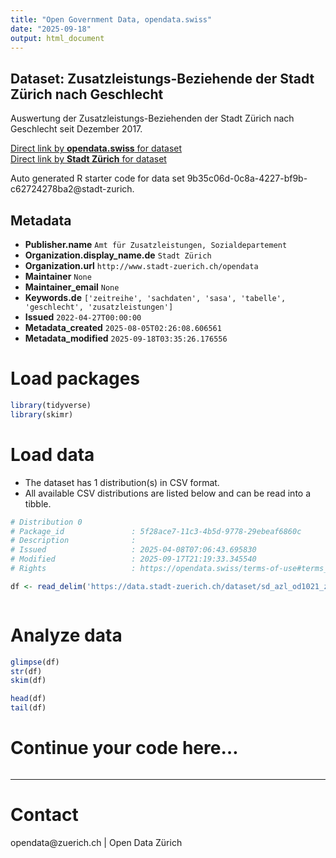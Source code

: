 ```yaml
---
title: "Open Government Data, opendata.swiss"
date: "2025-09-18"
output: html_document
---
```


## Dataset: Zusatzleistungs-Beziehende der Stadt Zürich nach Geschlecht

Auswertung der Zusatzleistungs-Beziehenden der Stadt Zürich nach Geschlecht seit Dezember 2017. 


[Direct link by **opendata.swiss** for dataset](https://opendata.swiss/de/dataset/zusatzleistungs-beziehende-der-stadt-zurich-nach-geschlecht1)<br>
[Direct link by **Stadt Zürich** for dataset](https://data.stadt-zuerich.ch/dataset/sd_azl_od1021_zlbeziehende_geschlecht)

Auto generated R starter code for data set 9b35c06d-0c8a-4227-bf9b-c62724278ba2@stadt-zurich.

## Metadata

- **Publisher.name** `Amt für Zusatzleistungen, Sozialdepartement`
- **Organization.display_name.de** `Stadt Zürich`
- **Organization.url** `http://www.stadt-zuerich.ch/opendata`
- **Maintainer** `None`
- **Maintainer_email** `None`
- **Keywords.de** `['zeitreihe', 'sachdaten', 'sasa', 'tabelle', 'geschlecht', 'zusatzleistungen']`
- **Issued** `2022-04-27T00:00:00`
- **Metadata_created** `2025-08-05T02:26:08.606561`
- **Metadata_modified** `2025-09-18T03:35:26.176556`


# Load packages

```r

library(tidyverse)
library(skimr)

```

# Load data

-   The dataset has 1 distribution(s) in CSV format.
-   All available CSV distributions are listed below and can be read into a tibble.

```r

# Distribution 0
# Package_id               : 5f28ace7-11c3-4b5d-9778-29ebeaf6860c
# Description              : 
# Issued                   : 2025-04-08T07:06:43.695830
# Modified                 : 2025-09-17T21:19:33.345540
# Rights                   : https://opendata.swiss/terms-of-use#terms_open

df <- read_delim('https://data.stadt-zuerich.ch/dataset/sd_azl_od1021_zlbeziehende_geschlecht/download/SOS102OD1021.csv')



```

# Analyze data

```r

glimpse(df)
str(df)
skim(df)

head(df)
tail(df)

```

# Continue your code here...

```r

```

------------------------------------------------------------------------

# Contact

opendata@zuerich.ch | Open Data Zürich
